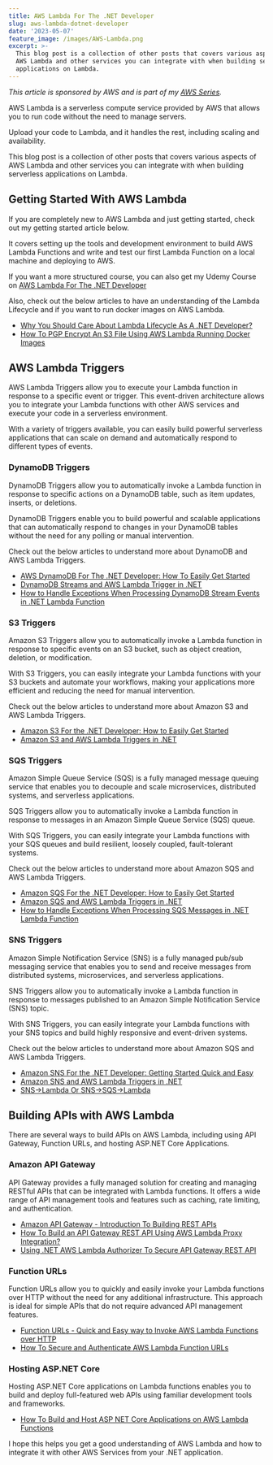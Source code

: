 ```yaml
---
title: AWS Lambda For The .NET Developer
slug: aws-lambda-dotnet-developer
date: '2023-05-07'
feature_image: /images/AWS-Lambda.png
excerpt: >-
  This blog post is a collection of other posts that covers various aspects of
  AWS Lambda and other services you can integrate with when building serverless
  applications on Lambda.
---
```

_This article is sponsored by AWS and is part of my [AWS Series](/tag/aws/)._

AWS Lambda is a serverless compute service provided by AWS that allows you to run code without the need to manage servers.

Upload your code to Lambda, and it handles the rest, including scaling and availability.

This blog post is a collection of other posts that covers various aspects of AWS Lambda and other services you can integrate with when building serverless applications on Lambda.

## Getting Started With AWS Lambda

If you are completely new to AWS Lambda and just getting started, check out my getting started article below.

<PostCard 
  title="AWS Lambda For The .NET Developer: How To Easily Get Started"
  description="Learn how to get started with AWS Lambda with .NET Core by building out a simple function and deploying to AWS. We will also see how to set up local development environment using the AWS Toolkit."
  slug="aws-lambda-net-core/"
  image="/images/aws_lambda.jpg"
/>

It covers setting up the tools and development environment to build AWS Lambda Functions and write and test our first Lambda Function on a local machine and deploying to AWS.

If you want a more structured course, you can also get my Udemy Course on [AWS Lambda For The .NET Developer](https://bit.ly/aws-lambda-udemy)

Also, check out the below articles to have an understanding of the Lambda Lifecycle and if you want to run docker images on AWS Lambda.

-   [Why You Should Care About Lambda Lifecycle As A .NET Developer?](/blog/lambda-lifecycle-and-net/)
-   [How To PGP Encrypt An S3 File Using AWS Lambda Running Docker Images](/blog/aws-lambda-pgp-using-docker/)

## AWS Lambda Triggers

AWS Lambda Triggers allow you to execute your Lambda function in response to a specific event or trigger. This event-driven architecture allows you to integrate your Lambda functions with other AWS services and execute your code in a serverless environment.

With a variety of triggers available, you can easily build powerful serverless applications that can scale on demand and automatically respond to different types of events.

### DynamoDB Triggers

DynamoDB Triggers allow you to automatically invoke a Lambda function in response to specific actions on a DynamoDB table, such as item updates, inserts, or deletions.

DynamoDB Triggers enable you to build powerful and scalable applications that can automatically respond to changes in your DynamoDB tables without the need for any polling or manual intervention.

Check out the below articles to understand more about DynamoDB and AWS Lambda Triggers.

-   [AWS DynamoDB For The .NET Developer: How To Easily Get Started](/blog/aws-dynamodb-net-core/)
-   [DynamoDB Streams and AWS Lambda Trigger in .NET](/blog/aws-dynamodb-streams-lambda-triggers-dotnet/)
-   [How to Handle Exceptions When Processing DynamoDB Stream Events in .NET Lambda Function](/blog/aws-dynamodb-streams-lambda-triggers-exception-handling-dotnet/)

### S3 Triggers

Amazon S3 Triggers allow you to automatically invoke a Lambda function in response to specific events on an S3 bucket, such as object creation, deletion, or modification.

With S3 Triggers, you can easily integrate your Lambda functions with your S3 buckets and automate your workflows, making your applications more efficient and reducing the need for manual intervention.

Check out the below articles to understand more about Amazon S3 and AWS Lambda Triggers.

-   [Amazon S3 For the .NET Developer: How to Easily Get Started](/blog/amazon-s3-dotnet/)
-   [Amazon S3 and AWS Lambda Triggers in .NET](/blog/amazon-s3-lambda-triggers-dotnet/)

### SQS Triggers

Amazon Simple Queue Service (SQS) is a fully managed message queuing service that enables you to decouple and scale microservices, distributed systems, and serverless applications.

SQS Triggers allow you to automatically invoke a Lambda function in response to messages in an Amazon Simple Queue Service (SQS) queue.

With SQS Triggers, you can easily integrate your Lambda functions with your SQS queues and build resilient, loosely coupled, fault-tolerant systems.

Check out the below articles to understand more about Amazon SQS and AWS Lambda Triggers.

-   [Amazon SQS For the .NET Developer: How to Easily Get Started](/blog/amazon-sqs/)
-   [Amazon SQS and AWS Lambda Triggers in .NET](/blog/amazon-sqs-lambda-trigger-dotnet/)
-   [How to Handle Exceptions When Processing SQS Messages in .NET Lambda Function](/blog/amazon-sqs-lambda-trigger-exception-handling-dotnet/)

### SNS Triggers

Amazon Simple Notification Service (SNS) is a fully managed pub/sub messaging service that enables you to send and receive messages from distributed systems, microservices, and serverless applications.

SNS Triggers allow you to automatically invoke a Lambda function in response to messages published to an Amazon Simple Notification Service (SNS) topic.

With SNS Triggers, you can easily integrate your Lambda functions with your SNS topics and build highly responsive and event-driven systems.

Check out the below articles to understand more about Amazon SQS and AWS Lambda Triggers.

-   [Amazon SNS For the .NET Developer: Getting Started Quick and Easy](/blog/amazon-sns/)
-   [Amazon SNS and AWS Lambda Triggers in .NET](/blog/amazon-sns-lambda-trigger-dotnet/)
-   [SNS→Lambda Or SNS→SQS→Lambda](/blog/amazon-sns-to-lambda-or-sns-sqs-lambda-dotnet/)

## Building APIs with AWS Lambda

There are several ways to build APIs on AWS Lambda, including using API Gateway, Function URLs, and hosting ASP.NET Core Applications.

### Amazon API Gateway

API Gateway provides a fully managed solution for creating and managing RESTful APIs that can be integrated with Lambda functions. It offers a wide range of API management tools and features such as caching, rate limiting, and authentication.

-   [Amazon API Gateway - Introduction To Building REST APIs](/blog/amazon-api-gateway-rest-api-introduction/)
-   [How To Build an API Gateway REST API Using AWS Lambda Proxy Integration?](/blog/amazon-api-gateway-rest-api-lambda-proxy-integration/)
-   [Using .NET AWS Lambda Authorizer To Secure API Gateway REST API](/blog/aws-dotnet-lambda-authorizer-api-gateway/)

### Function URLs

Function URLs allow you to quickly and easily invoke your Lambda functions over HTTP without the need for any additional infrastructure. This approach is ideal for simple APIs that do not require advanced API management features.

-   [Function URLs - Quick and Easy way to Invoke AWS Lambda Functions over HTTP](/blog/function-urls-in-aws-lambda-dotnet/)
-   [How To Secure and Authenticate AWS Lambda Function URLs](/blog/how-to-secure-and-authenticate-lambda-function-urls/)

### Hosting ASP.NET Core

Hosting ASP.NET Core applications on Lambda functions enables you to build and deploy full-featured web APIs using familiar development tools and frameworks.

-   [How To Build and Host ASP NET Core Applications on AWS Lambda Functions](/blog/asp-net-core-on-aws-lambda/)

I hope this helps you get a good understanding of AWS Lambda and how to integrate it with other AWS Services from your .NET application.
